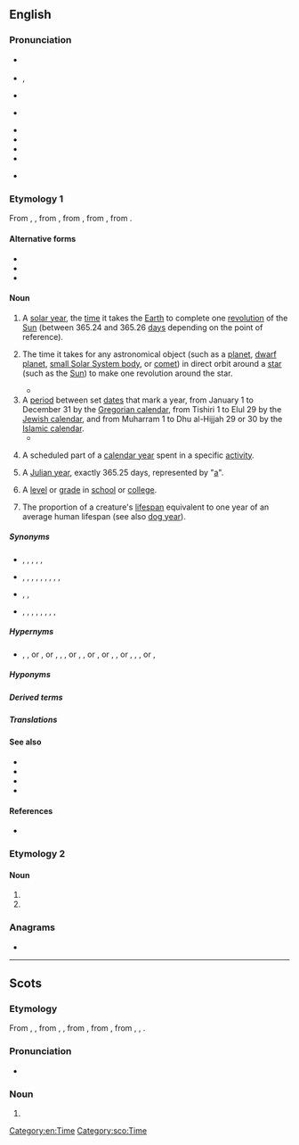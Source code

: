 ==English==

===Pronunciation===
* {{a|RP}} {{IPA|en|/jɪə/}}
* {{a|GenAm}} {{enPR|yîr}}, {{IPA|en|/jɪɹ/}}
* {{a|Wales|other regions}} {{IPA|en|/jɜː/}}
* {{a|SouthAfrica}} {{IPA|en|/jøː/}}
* {{audio|en|En-uk-a year.ogg|Audio (UK)}}
* {{audio|en|en-us-year.ogg|Audio (US)}}
* {{hyphenation|en|year}}
* {{rhymes|en|ɪə(ɹ)|s=1}}
* {{rhymes|en|ɜː(ɹ)|s=2}} {{qualifier|in some varieties of English}}

===Etymology 1===
From {{inh|en|enm|yeer}}, {{m|enm|yere}}, from {{inh|en|ang|ġēar||year}}, from {{inh|en|gmw-pro|*jār}}, from {{inh|en|gem-pro|*jērą||year}}, from {{inh|en|ine-pro|*yóh₁r̥|t=year, spring}}.

====Alternative forms====
* {{alter|en|yeah||eye dialect}}
* {{alter|en|yeare|yeer|yeere|yere||obsolete}}
* {{alter|en|yur||eye dialect}}

====Noun====
{{en-noun}}

# A [[solar year]], the [[time]] it takes the [[Earth]] to complete one [[revolution]] of the [[Sun]] (between 365.24 and 365.26 [[day]]s depending on the point of reference).
#: {{ux|en|we moved to this town a '''year''' ago;&nbsp; I quit smoking exactly one '''year''' ago}}
# {{lb|en|by extension}} The time it takes for any astronomical object (such as a [[planet]], [[dwarf planet]], [[small Solar System body]], or [[comet]]) in direct orbit around a [[star]] (such as the [[Sun]]) to make one revolution around the star.
#: {{ux|en|Mars goes around the sun once in a Martian '''year''', or 1.88 Earth years.}}
#*{{quote-video game|en||developer={{w|BioWare}}|title={{w|Mass Effect (video game)|Mass Effect}}|location=Redwood City|publisher=Electronic Arts|year=2008|platform=PC|scene=Citdael|isbn=9780784546642|oclc=246633669|passage=Shepard: What can you tell me about the Citadel Council?<br>Avina: Originally, the Council consisted of representatives from the asari and salarians, the two dominant species in Citadel space.<br>Roughly 1,304 galactic standard '''years''' ago, turians were invited to join the Council in recognition of the role they played during the Krogan Rebellion.}}
# A [[period]] between set [[date]]s that mark a year, from January 1 to December 31 by the [[Gregorian calendar]], from Tishiri 1 to Elul 29 by the [[Jewish calendar]], and from Muharram 1 to Dhu al-Hijjah 29 or 30 by the [[Islamic calendar]].
#* {{quote-journal|en|date=2013-07-20|volume=408|issue=8845|magazine={{w|The Economist}}
|title=[http://www.economist.com/news/http://www.economist.com/news/business/21582001-army-new-online-courses-scaring-wits-out-traditional-universities-can-they The attack of the MOOCs]
|passage=Dotcom mania was slow in coming to higher education, but now it has the venerable industry firmly in its grip. Since the launch early last '''year''' of Udacity and Coursera, two Silicon Valley start-ups offering free education through MOOCs, massive open online courses, the ivory towers of academia have been shaken to their foundations.}}
#: {{ux|en|A normal '''year''' has 365 full days, but there are 366 days in a leap '''year'''.}}
#: {{ux|en|I was born in the '''year''' 1950.}}
#: {{ux|en|This Chinese '''year''' is the '''year''' of the Ox.}}
# A scheduled part of a [[calendar year]] spent in a specific [[activity]].
#: {{ux|en|During this school '''year''' I have to get up at 6:30 to catch the bus.}}
# {{lb|en|sciences}} A [[Julian year]], exactly 365.25 days, represented by "[[a]]".
# A [[level]] or [[grade]] in [[school]] or [[college]].
#: {{ux|en|Every second-'''year''' student must select an area of specialization.}}
#: {{ux|en|The exams in '''year''' 12 at high school are the most difficult.}}
# The proportion of a creature's [[lifespan]] equivalent to one year of an average human lifespan (see also [[dog year]]).
#: {{ux|en|Geneticists have created baker's yeast that can live to 800 in yeast '''years'''.}}

=====Synonyms=====
* {{sense|one revolution of the Sun by the Earth}} {{l|en|solar year}}, {{l|en|equinoctial year}}, {{l|en|sun}}, {{l|en|Theban year}}, {{l|en|twelvemonth}}, {{l|en|annum}}
* {{sense|time to make one revolution by any body}} {{l|en|anomalistic year}}, {{l|en|galactic year}}, {{l|en|Gaussian year}}, {{l|en|Great Year}}, {{l|en|lunar year}}, {{l|en|Platonic year}}, {{l|en|sidereal year}}, {{l|en|Sothic year}}, {{l|en|tropical year}}, {{l|en|annum}} {{q|sci fi}}
* {{sense|period between set dates}} {{l|en|calendar year}}, {{l|en|civil year}}, {{l|en|legal year}}
* {{sense|specific uses}} {{l|en|accounting year}}, {{l|en|base year}}, {{l|en|dog year}}, {{l|en|financial year}}, {{l|en|fiscal year}}, {{l|en|liturgical year}}, {{l|en|quality-adjusted life year}}, {{l|en|school year}}, {{l|en|tax year}}

=====Hypernyms=====
* {{l|en|biennium}} {{q|2 years}}, {{l|en|triennium}} {{q|3}}, {{l|en|quadrennium}} or {{l|en|olympiad}} {{q|4}}, {{l|en|quinquennium}} or {{l|en|pentad}} {{q|5}}, {{l|en|sexennium}} {{q|6}}, {{l|en|septennium}} {{q|7}}, {{l|en|octaeteris}} or {{l|en|octennium}} {{q|8}}, {{l|en|novennium}} {{q|9}}, {{l|en|decennium}} or {{l|en|decade}} {{qualifier|10}}, {{l|en|centennium}} or {{l|en|century}} {{qualifier|100}}, {{l|en|quincentennium}} {{q|500}}, {{l|en|kiloyear}} or {{l|en|millennium}} {{qualifier|1000}}, {{l|en|decamillennium}} {{q|10,000}}, {{l|en|centimillennium}} {{q|100,000}}, {{l|en|millionennium}} or {{l|en|megayear}} {{q|1,000,000}}, {{l|en|gigayear}} {{q|1,000,000,000}}

=====Hyponyms=====
{{col4|en|base year
|birthyear
|calendar year
|civil year
|dog year
|donkey's years
|financial year
|fiscal year
|gap year
|golden years
|last year
|leap year
|legal year
|liturgical year
|lunar year
|[[mid-year]], [[midyear]]
|school year
|sidereal year
|Sothic year
|solar year
|sunset years
|tax year
|twilight years
|year of our Lord
|year of our Lord Jesus Christ
|yesteryear
}}

=====Derived terms=====
{{col3|en
|4-plus-billion-year
|all-year-round
|banner year
|Christmas comes but once a year
|four score and seven years ago
|gigayear
|megayear
|multi-year
|multiyear
|on in years
|two-year
|yearbook
|year by year
|year dot
|year-end
|yearhundred
|yearling
|year-long
|yearly
|year-round
|yearthousand
|yesteryear
}}

=====Translations=====
{{see translation subpage|Noun}}

====See also====
* {{l|en|calendar}}
* {{list:Gregorian calendar months/en}}
* {{list:Hebrew calendar months/en}}
* {{list:Islamic calendar months/en}}
{{rel4|en|sort=0
|{{sense|smaller divisions}} ''see'' '''[[month#Related terms|month]]''', '''[[week#Related terms|week]]''', '''[[day#Related terms|day]]''', etc.
|{{sense|{{frac|4}}-year}} {{l|en|quarter}}, {{l|en|quarterly}}, {{l|en|season}}, {{l|en|seasonal}}
|{{sense|{{frac|3}}-year}} {{l|en|triannual}}
|{{sense|{{frac|2}}-year}} {{l|en|biannual}}, {{l|en|semiannual}}, {{l|en|twice-yearly}}
|{{sense|roughly one year}} {{l|en|quasi-annual}}
|{{sense|adj.}} {{l|en|yearly}}, {{l|en|annual}}, {{l|en|per annum}}
|{{sense|2-year}} {{l|en|biennium}}, {{l|en|biennial}}
|{{sense|3-year}} {{l|en|triennium}}, {{l|en|triennial}}, {{l|en|trieterical}}
|{{sense|4-year}} {{l|en|quadrennium}}, {{l|en|quadrennial}}
|{{sense|5-year}} {{l|en|quinquennium}}, {{l|en|quinquenniad}}, {{l|en|quintennium}}, {{l|en|quinquennial}}, {{l|en|quintennial}}
|{{sense|6-year}} {{l|en|sexennium}}, {{l|en|sexennial}}
|{{sense|7-year}} {{l|en|septennium}}, {{l|en|septennial}}, {{l|en|septennary}}, {{l|en|septenniad}}, {{l|en|septenary}}, {{l|en|septenarian}}, {{l|en|septennian}}, {{l|en|septennual}}
|{{sense|8-year}} {{l|en|octennium}}, {{l|en|octaeteris}}, {{l|en|octennial}}, {{l|en|octaeteric}}
|{{sense|9-year}} {{l|en|novennium}}, {{l|en|novennial}}, {{l|en|enneaeteric}}, {{l|en|enneatic}}
|{{sense|10-year}} {{l|en|decade}}, {{l|en|decennium}}, {{l|en|decadal}}, {{l|en|decennial}}
|{{sense|17-year}} {{l|en|septendecennial}}
|{{sense|19-year}} {{l|en|enneadecaeteris}}
|{{sense|20-year}} {{l|en|vicennium}}, {{l|en|vicennial}}
|{{sense|30-year}} {{l|en|tricennium}}, {{l|en|tricennial}}
|{{sense|100-year}} {{l|en|century}}, {{l|en|yearhundred}}, {{l|en|centennial}}, {{l|en|centenary}}, {{l|en|centuried}}
|{{sense|200-year}} {{l|en|bicentennial}}, {{l|en|bicentenary}}
|{{sense|300-year}} {{l|en|tricentennial}}, {{l|en|tricentenary}} {{l|en|tercentennial}}, {{l|en|tercentenary}}
|{{sense|1000-year}} {{l|en|millennium}}, {{l|en|kiloyear}} ({{l|en|kyr}}), {{l|en|yearthousand}}, {{l|en|millennial}}
|{{sense|3000-year}} {{l|en|termillenary}}
|{{sense|10&thinsp;000-year}} {{l|en|decamillennium}}
|{{sense|100&thinsp;000-year}} {{l|en|centimillennium}}
|{{sense|1&thinsp;000&thinsp;000-year}} {{l|en|megayear}} ({{l|en|Myr}}), {{l|en|mega-annum}} ({{l|en|Ma}}), {{l|en|millionennium}}
|{{sense|1&thinsp;000&thinsp;000&thinsp;000-year}} {{l|en|gigayear}} ({{l|en|Gyr}}), {{l|en|gigannum}} ({{l|en|Ga}})
}}

====References====
* {{pedia}}

===Etymology 2===

====Noun====
{{head|en|noun}}

# {{pronunciation spelling of|en|here}}
# {{pronunciation spelling of|en|hear}}

===Anagrams===
* {{anagrams|en|a=aery|Arey|Ayer|Ayre|Raye|Reay|Yare|aery|ayre|eyra|y'are|yare}}

[[Category:en:Time]]

----

==Scots==

===Etymology===
From {{inh|sco|enm|yeer}}, {{m|enm|yere}}, from {{inh|sco|ang|ġēr}}, {{m|ang|ġēar||year}}, from {{inh|sco|gmw-pro|*jār}}, from {{inh|sco|gem-pro|*jērą||year}}, from {{inh|sco|ine-pro|*yōro-}}, {{m|ine-pro|*yeh₁ro-||year, spring}}, {{m|ine-pro|*yeh₁-}}.

===Pronunciation===
* {{IPA|sco|[(j)iːr]}}

===Noun===
{{sco-noun|year}}

# {{l|en|year}}

[[Category:sco:Time]]